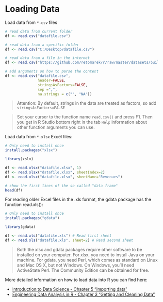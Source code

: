 # Loading Data

Load data from `*.csv` files

```r
# read data from current folder
df <- read.csv("datafile.csv")

# read data from a specific folder
df <- read.csv("C:/Desktop/datafile.csv")

# read data from a file in the internet
df <- read.csv("https://github.com/retomarek/r/raw/master/datasets/buildingMonitoringTestDataSet.csv")

# add arguments on how to parse the content
df <- read.csv("datafile.csv",
               header=FALSE,
               stringsAsFactors=FALSE,
               sep =",",
               na.strings = c("", "NA"))
```

> Attention: By default, strings in the data are treated as factors, so add `stringsAsFactors=FALSE`

> Set your cursor to the function name `read.csv()` and press F1. Then you get in R Studio bottom right in the tab `Help` information about other function arguments you can use.


Load data from `*.xlsx` Excel files:

```r
# Only need to install once
install.packages("xlsx")

library(xslx)

df <- read.xlsx("datafile.xlsx", 1)
df <- read.xlsx("datafile.xlsx", sheetIndex=2)
df <- read.xlsx("datafile.xlsx", sheetName="Revenues")

# show the first lines of the so called "data frame"
head(df)
```

For reading older Excel files in the .xls format, the gdata package has the function read.xls():
```r
# Only need to install once
install.packages("gdata")

library(gdata)

df <- read.xls("datafile.xls") # Read first sheet
df <- read.xls("datafile.xls", sheet=2) # Read second sheet
```

> Both the xlsx and gdata packages require other software to be installed on your computer. For xlsx, you need to install Java on your machine. For gdata, you need Perl, which comes as standard on Linux and Mac OS X, but not Windows. On Windows, you’ll need ActiveState Perl. The Community Edition can be obtained for free.


More detailed information on how to load data into R you can find here:

- <a href="https://rafalab.github.io/dsbook/importing-data.html" target="_blank">Introduction to Data Science - Chapter 5 "Importing data"</a>
- <a href="https://smogdr.github.io/edar_coursebook/rprog2.html" target="_blank">Engineering Data Analysis in R - Chapter 3 "Getting and Cleaning Data"</a>

